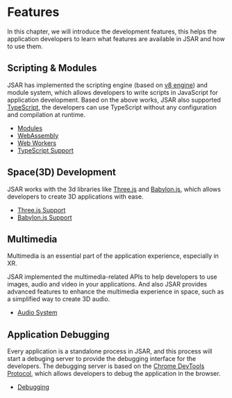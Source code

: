 # Features

In this chapter, we will introduce the development features, this helps the application developers to learn what features are available in JSAR and how to use them.

## Scripting & Modules

JSAR has implemented the scripting engine (based on [v8 engine][v8]) and module system, which allows developers to write scripts in JavaScript for application development. Based on the above works, JSAR also supported [TypeScript][], the developers can use TypeScript without any configuration and compilation at runtime.

- [Modules](./features/modules)
- [WebAssembly](./features/webassembly)
- [Web Workers](./features/web-workers)
- [TypeScript Support](./features/typescript)

[v8]: https://v8.dev/
[TypeScript]: https://www.typescriptlang.org/

## Space(3D) Development

JSAR works with the 3d libraries like [Three.js][] and [Babylon.js][], which allows developers to create 3D applications with ease.

- [Three.js Support](./features/three)
- [Babylon.js Support](./features/babylon)

[Three.js]: https://threejs.org/
[Babylon.js]: https://www.babylonjs.com/

## Multimedia

Multimedia is an essential part of the application experience, especially in XR.

JSAR implemented the multimedia-related APIs to help developers to use images, audio and video in your applications. And also JSAR provides advanced features to enhance the multimedia experience in space, such as a simplified way to create 3D audio.

- [Audio System](./features/audio)

## Application Debugging

Every application is a standalone process in JSAR, and this process will start a debuging server to provide the debugging interface for the developers. The debugging server is based on the [Chrome DevTools Protocol][cdp], which allows developers to debug the application in the browser.

- [Debugging](./features/debugging)

[cdp]: https://chromedevtools.github.io/devtools-protocol/
